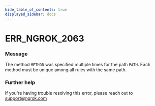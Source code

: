 ```yaml
---
hide_table_of_contents: true
displayed_sidebar: docs
---
```



# ERR_NGROK_2063

### Message

The method `METHOD` was specified multiple times for the path `PATH`. Each method must be unique among all rules with the same path.

<ErrorDetails error="err_ngrok_2063" />

### Further help

If you're having trouble resolving this error, please reach out to [support@ngrok.com](mailto:support@ngrok.com?subject=Help%20with%20ERR_NGROK_2063)

